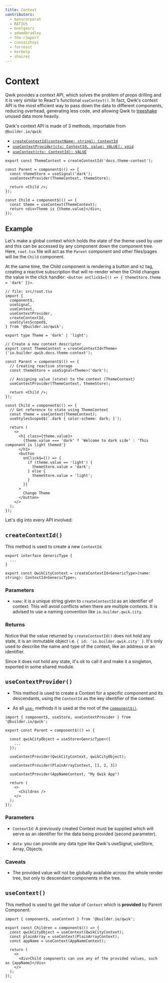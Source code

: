 ```yaml
---
title: Context
contributors:
  - manucorporat
  - RATIU5
  - nnelgxorz
  - adamdbradley
  - the-r3aper7
  - cunzaizhuyi
  - forresst
  - kerbelp
  - shairez
---
```


# Context

Qwik provides a context API, which solves the problem of props drilling and it is very similar to React's functional `useContext()`. In fact, Qwik's context API is the most efficient way to pass down the data to different components, reducing overhead, generating less code, and allowing Qwik to [treeshake](https://developer.mozilla.org/en-US/docs/Glossary/Tree_shaking) unused data more heavily.

Qwik's context API is made of 3 methods, importable from `@builder.io/qwik`:

- [`createContextId(contextName: string): ContextId`](#createcontextid)
- [`useContextProvider(ctx: ContextId, value: VALUE): void`](#usecontextprovider)
- [`useContext(ctx: ContextId): VALUE`](#usecontext)

```tsx
export const ThemeContext = createContextId('docs.theme-context');

const Parent = component$(() => {
  const themeStore = useSignal('dark');
  useContextProvider(ThemeContext, themeStore);

  return <Child />;
});

const Child = component$(() => {
  const theme = useContext(ThemeContext);
  return <div>Theme is {theme.value}</div>;
});
```

## Example

Let's make a global context which holds the state of the theme used by user and this can be accessed by any component down the component tree. Here, `root.tsx` file will act as the `Parent` component and other files/pages will be the `Child` component.

At the same time, the Child component is rendering a button and `h2` tag, creating a reactive subscription that will re-render when the Child changes the value in the click handler: `<button onClick$={() => { themeStore.theme = 'dark' }}>`.

```tsx
// file: src/root.tsx
import {
  component$,
  useSignal,
  useContext,
  useContextProvider,
  createContextId,
  useStylesScoped$,
} from '@builder.io/qwik';

export type Theme = 'dark' | 'light';

// Create a new context descriptor
export const ThemeContext = createContextId<Theme>('io.builder.qwik.docs.theme-context');

const Parent = component$(() => {
  // Creating reactive storage
  const themeStore = useSignal<Theme>('dark');

  // Assigning value (state) to the context (ThemeContext)
  useContextProvider(ThemeContext, themeStore);

  return <Child />;
});

const Child = component$(() => {
  // Get reference to state using ThemeContext
  const theme = useContext(ThemeContext);
  useStylesScoped$(`.dark { color-scheme: dark; }`);

  return (
    <>
      <h1 class={theme.value}>
        {theme.value === 'dark' ? 'Welcome to dark side' : 'This component is light themed'}
      </h1>
      <button
        onClick$={() => {
          if (theme.value == 'light') {
            themeStore.value = 'dark';
          } else {
            themeStore.value = 'light';
          }
        }}
      >
        Change Theme
      </button>
    </>
  );
});
```

Let's dig into every API involved:

## `createContextId()`

This method is used to create a new `ContextId`.

```tsx
export interface GenericType {
  ...
}

export const QwikCityContext = createContextId<GenericType>(name: string): ContextId<GenericType>;
```

### Parameters

- `name`: it is a unique string given to `createContextId` as an identifier of context. This will avoid conflicts when there are multiple contexts. It is advised to use a naming convention like `io.builder.qwik.city`.

### Returns

Notice that the value returned by `createContextId()` does not hold any state, it is an immutable object i.e. `{ id: 'io.builder.qwik.city' }`. It's only used to describe the name and type of the context, like an address or an identifier.

Since it does not hold any state, it's ok to call it and make it a singleton, exported in some shared module.

## `useContextProvider()`

- This method is used to create a Context for a specific component and its descendants, using the `ContextId` as the key identifier of the context.

- As all [`use-`](/docs/(qwik)/components/lifecycle/index.mdx#use-method-rules) methods it is used at the root of the [`component$()`](/docs/(qwik)/components/overview/index.mdx#component).

```tsx
import { component$, useStore, useContextProvider } from '@builder.io/qwik';

export const Parent = component$(() => {

  const qwikCityObject = useStore<GenricType>({
    ...
  });

  useContextProvider(QwikCityContext, qwikCityObject);

  useContextProvider(PlainArrayContext, [1, 2, 3])

  useContextProvider(AppNameContext, "My Qwik App")

  return (
    <>
      <Children />
    </>
  );
});
```

### Parameters

- `ContextId`: A previously created Context must be supplied which will serve as an identifier for the data being provided (second parameter).

- `data`: you can provide any data type like Qwik's useSignal, useStore, Array, Objects.

### Caveats

- The provided value will not be globally available across the whole render tree, but only to descendant components in the tree.

## `useContext()`

This method is used to get the value of `Context` which is **provided** by Parent Component.

```tsx
import { component$, useContext } from '@builder.io/qwik';

export const Children = component$(() => {
  const qwikCityObject = useContext(QwikCityContext);
  const plainArray = useContext(PlainArrayContext);
  const appName = useContext(AppNameContext);

  return (
    <>
      <div>Child components can use any of the provided values, such as {appName}</div>
    </>
  );
});
```
